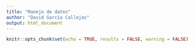 ```yaml
---
title: "Manejo de datos"
author: "David García Callejas"
output: html_document
---
```


```r
knitr::opts_chunk$set(echo = TRUE, results = FALSE, warning = FALSE)
```

